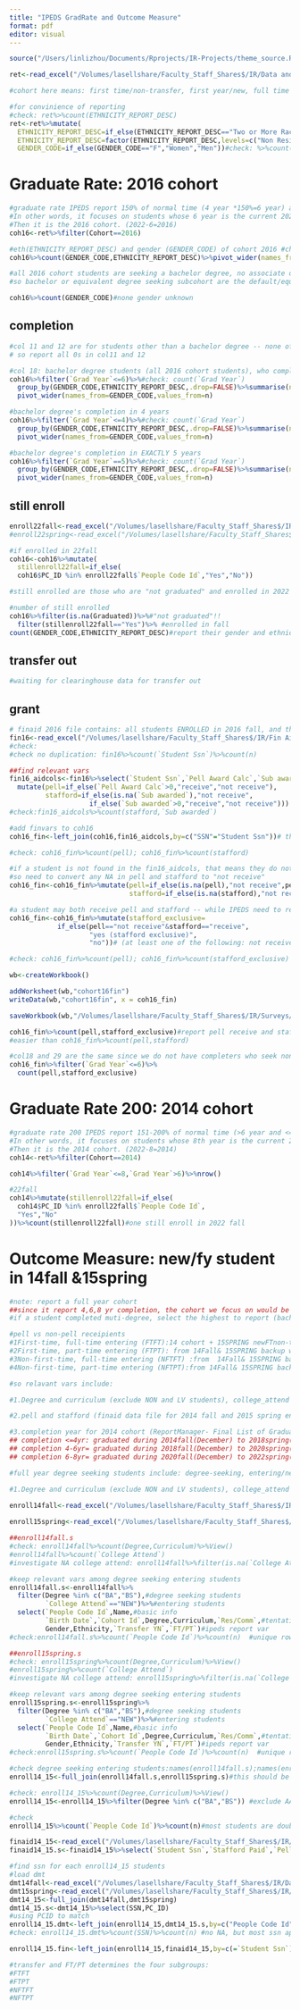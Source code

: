 ```yaml
---
title: "IPEDS GradRate and Outcome Measure"
format: pdf
editor: visual
---
```


```r
source("/Users/linlizhou/Documents/Rprojects/IR-Projects/theme_source.R")
```

```r
ret<-read_excel("/Volumes/lasellshare/Faculty_Staff_Shares$/IR/Data and Analyses/Retention/2022-2023/Interactive UG Retention Analysis.xlsx",sheet = "Data")

#cohort here means: first time/non-transfer, first year/new, full time fall enrolled students 

#for convinience of reporting
#check: ret%>%count(ETHNICITY_REPORT_DESC)
ret<-ret%>%mutate(
  ETHNICITY_REPORT_DESC=if_else(ETHNICITY_REPORT_DESC=="Two or More Races","Two or more Races",ETHNICITY_REPORT_DESC),
  ETHNICITY_REPORT_DESC=factor(ETHNICITY_REPORT_DESC,levels=c("Non Resident Alien","Hispanic","American Indian or Alaska Native","Asian","Black or African American","Native Hawaiian or Other Pacific Islander","White","Two or more Races","Race and Ethnicity Unknown")),
  GENDER_CODE=if_else(GENDER_CODE=="F","Women","Men"))#check: %>%count(ETHNICITY_REPORT_DESC)
```

# Graduate Rate: 2016 cohort

```r
#graduate rate IPEDS report 150% of normal time (4 year *150%=6 year) as of the current year (Aug 2022). 
#In other words, it focuses on students whose 6 year is the current 2022 year. 
#Then it is the 2016 cohort. (2022-6=2016)
coh16<-ret%>%filter(Cohort==2016)
```

```r
#eth(ETHNICITY_REPORT_DESC) and gender (GENDER_CODE) of cohort 2016 #check: 
coh16%>%count(GENDER_CODE,ETHNICITY_REPORT_DESC)%>%pivot_wider(names_from=GENDER_CODE,values_from=n)


```

```r
#all 2016 cohort students are seeking a bachelor degree, no associate degree/UGcertificate awarded
#so bachelor or equivalent degree seeking subcohort are the default/equal to previous col01 
```

```r
coh16%>%count(GENDER_CODE)#none gender unknown
```

## completion

```r
#col 11 and 12 are for students other than a bachelor degree -- none of students
# so report all 0s in col11 and 12

#col 18: bachelor degree students (all 2016 cohort students), who complete within 6 years (150% completers)
coh16%>%filter(`Grad Year`<=6)%>%#check: count(`Grad Year`)
  group_by(GENDER_CODE,ETHNICITY_REPORT_DESC,.drop=FALSE)%>%summarise(n=n())%>%
  pivot_wider(names_from=GENDER_CODE,values_from=n)
```

```r
#bachelor degree's completion in 4 years
coh16%>%filter(`Grad Year`<=4)%>%#check: count(`Grad Year`)
  group_by(GENDER_CODE,ETHNICITY_REPORT_DESC,.drop=FALSE)%>%summarise(n=n())%>%
  pivot_wider(names_from=GENDER_CODE,values_from=n)

#bachelor degree's completion in EXACTLY 5 years
coh16%>%filter(`Grad Year`==5)%>%#check: count(`Grad Year`)
  group_by(GENDER_CODE,ETHNICITY_REPORT_DESC,.drop=FALSE)%>%summarise(n=n())%>%
  pivot_wider(names_from=GENDER_CODE,values_from=n)
```

## still enroll

```r
enroll22fall<-read_excel("/Volumes/lasellshare/Faculty_Staff_Shares$/IR/Registrar Reports/2022 Fall/Fall 2022 UG Backup Data Report.xlsx")
#enroll22spring<-read_excel("/Volumes/lasellshare/Faculty_Staff_Shares$/IR/Registrar Reports/2022 Spring/UG/Spring 2022 UG Backup Data.xlsx")
```

```r
#if enrolled in 22fall
coh16<-coh16%>%mutate(
  stillenroll22fall=if_else(
  coh16$PC_ID %in% enroll22fall$`People Code Id`,"Yes","No"))
```

```r
#still enrolled are those who are "not graduated" and enrolled in 2022 fall or spring

#number of still enrolled
coh16%>%filter(is.na(Graduated))%>%#"not graduated"!!
  filter(stillenroll22fall=="Yes")%>% #enrolled in fall
count(GENDER_CODE,ETHNICITY_REPORT_DESC)#report their gender and ethnicity
```

## transfer out

```r
#waiting for clearinghouse data for transfer out
```

## grant

```r
# finaid 2016 file contains: all students ENROLLED in 2016 fall, and thus include all students entered in 2016 fall (i.e. the 2016 cohort); ONLY students who received a finaid grant/load will be included in this file
fin16<-read_excel("/Volumes/lasellshare/Faculty_Staff_Shares$/IR/Fin Aid Sharing/Fall 2016 freeze file.xlsx")
#check: 
#check no duplication: fin16%>%count(`Student Ssn`)%>%count(n)

##find relevant vars
fin16_aidcols<-fin16%>%select(`Student Ssn`,`Pell Award Calc`,`Sub awarded`)%>%
  mutate(pell=if_else(`Pell Award Calc`>0,"receive","not receive"),
         stafford=if_else(is.na(`Sub awarded`),"not receive",
                    if_else(`Sub awarded`>0,"receive","not receive")))
#check:fin16_aidcols%>%count(stafford,`Sub awarded`)


```

```r
#add finvars to coh16
coh16_fin<-left_join(coh16,fin16_aidcols,by=c("SSN"="Student Ssn"))# the same file is here /Volumes/lasellshare/Faculty_Staff_Shares$/IR/Surveys/Common Data Set/2022-2023/datafiles/Fall 2016 freeze file.cleanCDS-B4.xlsx

#check: coh16_fin%>%count(pell); coh16_fin%>%count(stafford)

#if a student is not found in the fin16_aidcols, that means they do not receive any finaid
#so need to convert any NA in pell and stafford to "not receive"
coh16_fin<-coh16_fin%>%mutate(pell=if_else(is.na(pell),"not receive",pell),
                              stafford=if_else(is.na(stafford),"not receive",stafford))


```

```r
#a student may both receive pell and stafford -- while IPEDS need to report stafford that DID NOT receive a pell
coh16_fin<-coh16_fin%>%mutate(stafford_exclusive=
            if_else(pell=="not receive"&stafford=="receive",
                    "yes (stafford exclusive)",
                    "no"))# (at least one of the following: not receive stafford, receive pell"))

#check: coh16_fin%>%count(pell); coh16_fin%>%count(stafford_exclusive)
```

```r
wb<-createWorkbook()

addWorksheet(wb,"cohort16fin")
writeData(wb,"cohort16fin", x = coh16_fin)

saveWorkbook(wb,"/Volumes/lasellshare/Faculty_Staff_Shares$/IR/Surveys/IPEDS/2022-2023/Graduation Rates/cohort2016withfinaid.xlsx",overwrite = TRUE)
```

```r
coh16_fin%>%count(pell,stafford_exclusive)#report pell receive and staffd_exclusive yes
#easier than coh16_fin%>%count(pell,stafford)
```

```r
#col18 and 29 are the same since we do not have completers who seek non-bachelor degree
coh16_fin%>%filter(`Grad Year`<=6)%>%
  count(pell,stafford_exclusive)
```

# Graduate Rate 200: 2014 cohort

```r
#graduate rate 200 IPEDS report 151-200% of normal time (>6 year and <=8 year) as of the current year (Aug 2022). 
#In other words, it focuses on students whose 8th year is the current 2022 year and report their 6-8 year completion. 
#Then it is the 2014 cohort. (2022-8=2014)
coh14<-ret%>%filter(Cohort==2014)
```

```r
coh14%>%filter(`Grad Year`<=8,`Grad Year`>6)%>%nrow()
```

```r
#22fall
coh14%>%mutate(stillenroll22fall=if_else(
  coh14$PC_ID %in% enroll22fall$`People Code Id`,
  "Yes","No"
))%>%count(stillenroll22fall)#one still enroll in 2022 fall
```

# Outcome Measure: new/fy student in 14fall &15spring

```r
#note: report a full year cohort
##since it report 4,6,8 yr completion, the cohort we focus on would be 2014 cohort (to be able to report the latest 8yr completion)
#if a student completed muti-degree, select the highest to report (bachelor>associate>certificate)
```

```r
#pell vs non-pell receipients
#1First-time, full-time entering (FTFT):14 cohort + 15SPRING newFTnon-transfer students
#2First-time, part-time entering (FTPT): from 14Fall& 15SPRING backup without a cohort ID but still degree seeking; nontransfer part time
#3Non-first-time, full-time entering (NFTFT) :from  14Fall& 15SPRING backup without a cohort ID but still degree seeking; transfer full time
#4Non-first-time, part-time entering (NFTPT):from 14Fall& 15SPRING backup without a cohort ID but still degree seeking; transfer part time
```

```r
#so relavant vars include:

#1.Degree and curriculum (exclude NON and LV students), college_attend (new/first-year-at-lasell/entering students only), transfer (determines first-time or not), FT/PT,  (2014 fall and 2015 spring backup data file )

#2.pell and stafford (finaid data file for 2014 fall and 2015 spring enrolled students: /Volumes/lasellshare/Faculty_Staff_Shares$/IR/Fin Aid Sharing/14-15 final.xlsx)

#3.completion year for 2014 cohort (ReportManager- Final List of Graduates By Date Range)
## completion <=4yr: graduated during 2014fall(December) to 2018spring(May)/summer(August) 
## completion 4-6yr= graduated during 2018fall(December) to 2020spring(May)/summer(August)
## completion 6-8yr= graduated during 2020fall(December) to 2022spring(May)/summer(August)) 
```

```r
#full year degree seeking students include: degree-seeking, entering/new students in 2014 fall and 2015 spring backup data

#1.Degree and curriculum (exclude NON and LV students), college_attend (new/first-year-at-lasell/entering students only), transfer (determines first-time or not), FT/PT,  (2014 fall and 2015 spring backup data file )

enroll14fall<-read_excel("/Volumes/lasellshare/Faculty_Staff_Shares$/IR/Registrar Reports/2014 Fall/Undergraduate/Copy of UGFall2014BackUpData REVISED 1.5.14.xls",skip = 3)
  
enroll15spring<-read_excel("/Volumes/lasellshare/Faculty_Staff_Shares$/IR/Registrar Reports/2015 Spring/UG/UGSpringFinal2015BackUpDataReport.xlsx",skip = 3)
```


```r
##enroll14fall.s
#check: enroll14fall%>%count(Degree,Curriculum)%>%View()
#enroll14fall%>%count(`College Attend`)
#investigate NA college attend: enroll14fall%>%filter(is.na(`College Attend`))%>%select(`People Code Id`,Name,Degree,Curriculum,`Cohort Id`)#it's just the sum value rows

#keep relevant vars among degree seeking entering students
enroll14fall.s<-enroll14fall%>%
  filter(Degree %in% c("BA","BS"),#degree seeking students
         `College Attend`=="NEW")%>%#entering students
  select(`People Code Id`,Name,#basic info
         `Birth Date`,`Cohort Id`,Degree,Curriculum,`Res/Comm`,#tentative-useful var
         Gender,Ethnicity,`Transfer YN`,`FT/PT`)#ipeds report var
#check:enroll14fall.s%>%count(`People Code Id`)%>%count(n)  #unique rows

##enroll15spring.s
#check: enroll15spring%>%count(Degree,Curriculum)%>%View()
#enroll15spring%>%count(`College Attend`)
#investigate NA college attend: enroll15spring%>%filter(is.na(`College Attend`))%>%select(`People Code Id`,Name,Degree,Curriculum,`Cohort Id`)#it's just the sum value rows

#keep relevant vars among degree seeking entering students
enroll15spring.s<-enroll15spring%>%
  filter(Degree %in% c("BA","BS"),#degree seeking students
         `College Attend`=="NEW")%>%#entering students
  select(`People Code Id`,Name,#basic info
         `Birth Date`,`Cohort Id`,Degree,Curriculum,`Res/Comm`,#tentative-useful var
         Gender,Ethnicity,`Transfer YN`,`FT/PT`)#ipeds report var
#check:enroll15spring.s%>%count(`People Code Id`)%>%count(n)  #unique rows
```

```r
#check degree seeking entering students:names(enroll14fall.s);names(enroll15spring.s) # all the same
enroll14_15<-full_join(enroll14fall.s,enroll15spring.s)#this should be anything that not in 14fall, add them!!!

#check: enroll14_15%>%count(Degree,Curriculum)%>%View()
enroll14_15<-enroll14_15%>%filter(Degree %in% c("BA","BS")) #exclude AA (LasellVilliage students) and NON nonmatriculated students and all other number null values

#check
enroll14_15%>%count(`People Code Id`)%>%count(n)#most students are doubled: I should only keep the fall one
```

```r
finaid14_15<-read_excel("/Volumes/lasellshare/Faculty_Staff_Shares$/IR/Fin Aid Sharing/14-15 final.xlsx")
finaid14_15.s<-finaid14_15%>%select(`Student Ssn`,`Stafford Paid`,`Pell Award Calc`,`Last Name`,`First Name`)
```

```r
#find ssn for each enroll14_15 students
#load dmt
dmt14fall<-read_excel("/Volumes/lasellshare/Faculty_Staff_Shares$/IR/Datamart Files/Test Run of Data Mart/Fall 2014/Undergrad_Fall_2014_12312014.xlsx")
dmt15spring<-read_excel("/Volumes/lasellshare/Faculty_Staff_Shares$/IR/Datamart Files/Test Run of Data Mart/Spring 2015/Spring 2015 02052014.xlsx")
dmt14_15<-full_join(dmt14fall,dmt15spring)
dmt14_15.s<-dmt14_15%>%select(SSN,PC_ID)
#using PCID to match
enroll14_15.dmt<-left_join(enroll14_15,dmt14_15.s,by=c("People Code Id"="PC_ID"))
#check: enroll14_15.dmt%>%count(SSN)%>%count(n) #no NA, but most ssn appeared four times

enroll14_15.fin<-left_join(enroll14_15,finaid14_15,by=c(=`Student Ssn`))
```


```r
#transfer and FT/PT determines the four subgroups:
#FTFT
#FTPT
#NFTFT
#NFTPT
```

